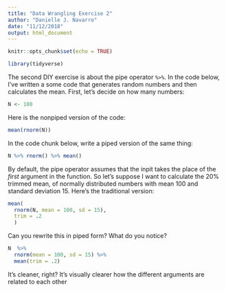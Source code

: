 ```yaml
---
title: "Data Wrangling Exercise 2"
author: "Danielle J. Navarro"
date: "11/12/2018"
output: html_document
---
```


```r
knitr::opts_chunk$set(echo = TRUE)
```


```r
library(tidyverse)
```

The second DIY exercise is about the pipe operator `%>%`. In the code below, I've written a some code that generates random numbers and then calculates the mean. First, let's decide on how many numbers:

```r
N <- 100
```

Here is the nonpiped version of the code:

```r
mean(rnorm(N))
```

In the code chunk below, write a piped version of the same thing:

```r
N %>% rnorm() %>% mean()
```

By default, the pipe operator assumes that the inpit takes the place of the *first* argument in the function. So let's suppose I want to calculate the 20% trimmed mean, of normally distributed numbers with mean 100 and standard deviation 15. Here's the traditional version:

```r
mean(
  rnorm(N, mean = 100, sd = 15),
  trim = .2
  )
```

Can you rewrite this in piped form? What do you notice?

```r
N  %>% 
  rnorm(mean = 100, sd = 15) %>% 
  mean(trim = .2)
```

It's cleaner, right? It's visually clearer how the different arguments are related to each other
